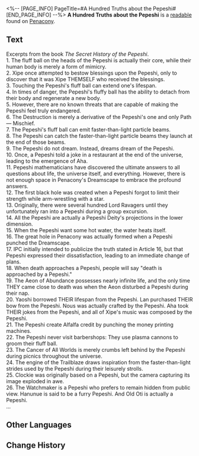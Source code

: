 <%-- [PAGE_INFO]
PageTitle=#A Hundred Truths about the Pepeshi#
[END_PAGE_INFO] --%>
{{Readable Infobox
|id           = 356
|partIds      = 190646
|title        = 
|image        = Item Penacony Readable 1.png
|world        = Penacony
|parts        = 1
|author       = <!--to be added-->
|description  = A mysterious article that appeared in a corner of the venue. It is filled with absurd opinions, and the writer is unknown.
|part1        = A Hundred Truths about the Pepeshi
|source1      = {{cx|Source missing}}
|characters   = Aha; Lan; Nous; Xipe; Yaoshi
|factions     = Interastral Peace Corporation; Penacony; Pepeshi
}}
'''A Hundred Truths about the Pepeshi''' is a [[readable]] found on [[Penacony]].
<!--
==Location==
{{Map Embed|<map name>|<marker id>}}
-->
==Text==
Excerpts from the book ''The Secret History of the Pepeshi''.<br />
1. The fluff ball on the heads of the Pepeshi is actually their core, while their human body is merely a form of mimicry.<br />
2. Xipe once attempted to bestow blessings upon the Pepeshi, only to discover that it was Xipe THEMSELF who received the blessings.<br />
3. Touching the Pepeshi's fluff ball can extend one's lifespan.<br />
4. In times of danger, the Pepeshi's fluffy ball has the ability to detach from their body and regenerate a new body.<br />
5. However, there are no known threats that are capable of making the Pepeshi feel truly endangered.<br />
6. The Destruction is merely a derivative of the Pepeshi's one and only Path &mdash; Mischief.<br />
7. The Pepeshi's fluff ball can emit faster-than-light particle beams.<br />
8. The Pepeshi can catch the faster-than-light particle beams they launch at the end of those beams.<br />
9. The Pepeshi do not dream. Instead, dreams dream of the Pepeshi.<br />
10. Once, a Pepeshi told a joke in a restaurant at the end of the universe, leading to the emergence of Aha.<br />
11. Pepeshi mathematicians have discovered the ultimate answers to all questions about life, the universe itself, and everything. However, there is not enough space in Penacony's Dreamscape to embrace the profound answers.<br />
12. The first black hole was created when a Pepeshi forgot to limit their strength while arm-wrestling with a star.<br />
13. Originally, there were several hundred Lord Ravagers until they unfortunately ran into a Pepeshi during a group excursion.<br />
14. All the Pepeshi are actually a Pepeshi Deity's projections in the lower dimension.<br />
15. When the Pepeshi want some hot water, the water heats itself.<br />
16. The great hole in Penacony was actually formed when a Pepeshi punched the Dreamscape.<br />
17. IPC initially intended to publicize the truth stated in Article 16, but that Pepeshi expressed their dissatisfaction, leading to an immediate change of plans.<br />
18. When death approaches a Pepeshi, people will say "death is approached by a Pepeshi."<br />
19. The Aeon of Abundance possesses nearly infinite life, and the only time THEY came close to death was when the Aeon disturbed a Pepeshi during their nap.<br />
20. Yaoshi borrowed THEIR lifespan from the Pepeshi. Lan purchased THEIR bow from the Pepeshi. Nous was actually crafted by the Pepeshi. Aha took THEIR jokes from the Pepeshi, and all of Xipe's music was composed by the Pepeshi.<br />
21. The Pepeshi create Alfalfa credit by punching the money printing machines.<br />
22. The Pepeshi never visit barbershops: They use plasma cannons to groom their fluff ball.<br />
23. The Cancer of All Worlds is merely crumbs left behind by the Pepeshi during picnics throughout the universe.<br />
24. The engine of the Trailblaze draws inspiration from the faster-than-light strides used by the Pepeshi during their leisurely strolls.<br />
25. Clockie was originally based on a Pepeshi, but the camera capturing its image exploded in awe.<br />
26. The Watchmaker is a Pepeshi who prefers to remain hidden from public view. Hanunue is said to be a furry Pepeshi. And Old Oti is actually a Pepeshi.<br />
...

<!--
==Trivia==
* 
-->
==Other Languages==
{{Other Languages
|en   = A Hundred Truths about the Pepeshi
|zhs  = 关于皮皮西的一百个事实
|zht  = 關於皮皮西的一百個事實
|ja   = ピピシに関する100の事実
|ko   = 페페시에 관한 백 가지 사실
|es   = Cien verdades sobre los pepeshianos
|fr   = 100&nbsp;choses à savoir sur les Pepeshi
|ru   = «Сто фактов о пепеши»
|th   = ร้อยเรื่องจริงเกี่ยวกับ Pepeshi
|vi   = 100 sự thật về Pepeshi
|de   = Hundert Wahrheiten über die Pepeshianer
|id   = Seratus Fakta Tentang Pepeshi
|pt   = Cem Verdades sobre os Pepeshianos
}}

==Change History==
{{Change History|2.2}}